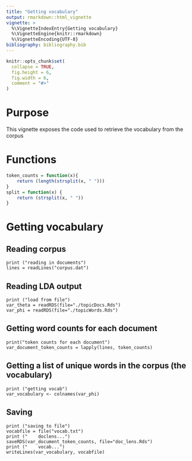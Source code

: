 ```yaml
---
title: "Getting vocabulary"
output: rmarkdown::html_vignette
vignette: >
  %\VignetteIndexEntry{Getting vocabulary}
  %\VignetteEngine{knitr::rmarkdown}
  %\VignetteEncoding{UTF-8}
bibliography: bibliography.bib
---
```


```r
knitr::opts_chunk$set(
  collapse = TRUE,
  fig.height = 6,
  fig.width = 6, 
  comment = "#>"
)
```


# Purpose

This vignette exposes the code used to retrieve the vocabulary from the corpus

# Functions

```r
token_counts = function(x){
    return (length(strsplit(x, " ")))
}
split = function(x) {
    return (strsplit(x, " "))
}
```

# Getting vocabulary

## Reading corpus

```
print ("reading in documents")
lines = readLines("corpus.dat")
```
## Reading LDA output

```
print ("load from file")
var_theta = readRDS(file="./topicDocs.Rds")
var_phi = readRDS(file="./topicWords.Rds")
```

## Getting word counts for each document
```
print("token counts for each document")
var_document_token_counts = lapply(lines, token_counts)
```
## Getting a list of unique words in the corpus (the vocabulary)

```
print ("getting vocab")
var_vocabulary <- colnames(var_phi)
```
## Saving

```
print ("saving to file")
vocabfile = file("vocab.txt")
print ("    doclens...")
saveRDS(var_document_token_counts, file="doc_lens.Rds")
print ("    vocab...")
writeLines(var_vocabulary, vocabfile)
```
